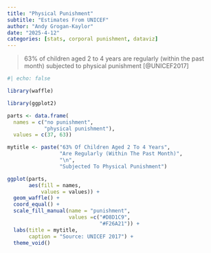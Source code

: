 ```yaml
---
title: "Physical Punishment"
subtitle: "Estimates From UNICEF"
author: "Andy Grogan-Kaylor"
date: "2025-4-12"
categories: [stats, corporal punishment, dataviz]
---
```


> 63% of children aged 2 to 4 years are regularly (within the past month) subjected to physical punishment [@UNICEF2017]


```r
#| echo: false

library(waffle)

library(ggplot2)

parts <- data.frame(
  names = c("no punishment",
            "physical punishment"),
  values = c(37, 63))

mytitle <- paste("63% Of Children Aged 2 To 4 Years", 
                 "Are Regularly (Within The Past Month)",
                 "\n", 
                 "Subjected To Physical Punishment")

ggplot(parts,
       aes(fill = names,
           values = values)) +
  geom_waffle() +
  coord_equal() +
  scale_fill_manual(name = "punishment",
                    values =c("#D8D1C9", 
                              "#F26A21")) +
  labs(title = mytitle,
       caption = "Source: UNICEF 2017") +
  theme_void()

```